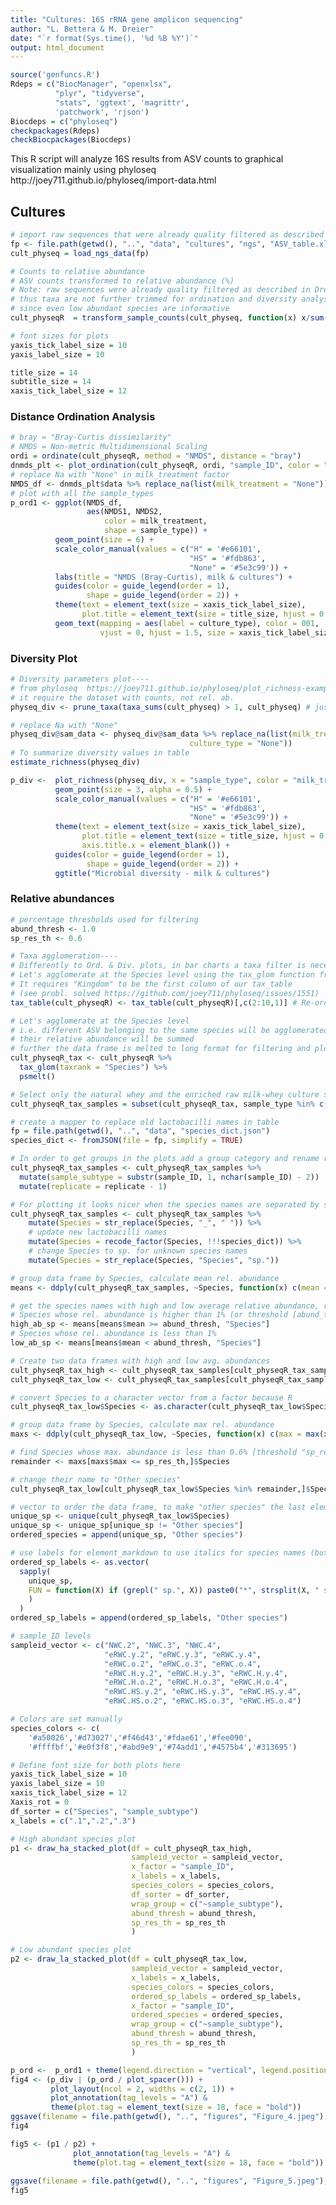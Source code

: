 ```yaml
---
title: "Cultures: 16S rRNA gene amplicon sequencing"
author: "L. Bettera & M. Dreier"
date: "`r format(Sys.time(), '%d %B %Y')`"
output: html_document
---
```



```r
source('genfuncs.R')
Rdeps = c("BiocManager", "openxlsx",
          "plyr", "tidyverse", 
          "stats", 'ggtext', 'magrittr',
          'patchwork', 'rjson')
Biocdeps = c("phyloseq")
checkpackages(Rdeps)
checkBiocpackages(Biocdeps)
```

This R script will analyze 16S results from ASV counts to graphical visualization
mainly using phyloseq http://joey711.github.io/phyloseq/import-data.html

## Cultures

```r
# import raw sequences that were already quality filtered as described in Dreier et al 2022
fp <- file.path(getwd(), "..", "data", "cultures", "ngs", "ASV_table.xlsx")
cult_physeq = load_ngs_data(fp)
```


```r
# Counts to relative abundance
# ASV counts transformed to relative abundance (%)
# Note: raw sequences were already quality filtered as described in Dreier et al 2022
# thus taxa are not further trimmed for ordination and diversity analysis
# since even low abundant species are informative
cult_physeqR  = transform_sample_counts(cult_physeq, function(x) x/sum(x)*100 )
```


```r
# font sizes for plots
yaxis_tick_label_size = 10
yaxis_label_size = 10

title_size = 14
subtitle_size = 14
xaxis_tick_label_size = 12
```


### Distance Ordination Analysis

```r
# bray = "Bray-Curtis dissimilarity"
# NMDS = Non-metric Multidimensional Scaling
ordi = ordinate(cult_physeqR, method = "NMDS", distance = "bray")
dnmds_plt <- plot_ordination(cult_physeqR, ordi, "sample_ID", color = "sample_type")
# replace Na with "None" in milk_treatment factor
NMDS_df <- dnmds_plt$data %>% replace_na(list(milk_treatment = "None"))
# plot with all the sample_types
p_ord1 <- ggplot(NMDS_df,
                 aes(NMDS1, NMDS2,
                     color = milk_treatment,
                     shape = sample_type)) +
          geom_point(size = 6) +
          scale_color_manual(values = c("H" = '#e66101',
                                        "HS" = '#fdb863',
                                        "None" = '#5e3c99')) +
          labs(title = "NMDS (Bray-Curtis), milk & cultures") +
          guides(color = guide_legend(order = 1), 
                 shape = guide_legend(order = 2)) +
          theme(text = element_text(size = xaxis_tick_label_size),
                plot.title = element_text(size = title_size, hjust = 0.5, )) +
          geom_text(mapping = aes(label = culture_type), color = 001,
                    vjust = 0, hjust = 1.5, size = xaxis_tick_label_size/2)
```
### Diversity Plot
```r
# Diversity parameters plot----
# from phyloseq  https://joey711.github.io/phyloseq/plot_richness-examples.html
# it require the dataset with counts, not rel. ab.
physeq_div <- prune_taxa(taxa_sums(cult_physeq) > 1, cult_physeq) # just in case the initial database should not have taxa with count=0

# replace Na with "None"
physeq_div@sam_data <- physeq_div@sam_data %>% replace_na(list(milk_treatment = "None",
                                        culture_type = "None"))
# To summarize diversity values in table
estimate_richness(physeq_div)

p_div <-  plot_richness(physeq_div, x = "sample_type", color = "milk_treatment", shape = "culture_type") +
          geom_point(size = 3, alpha = 0.5) +
          scale_color_manual(values = c("H" = '#e66101',
                                        "HS" = '#fdb863',
                                        "None" = '#5e3c99')) +
          theme(text = element_text(size = xaxis_tick_label_size),
                plot.title = element_text(size = title_size, hjust = 0.5 ),
                axis.title.x = element_blank()) +
          guides(color = guide_legend(order = 1), 
                 shape = guide_legend(order = 2)) +
          ggtitle("Microbial diversity - milk & cultures")
```

### Relative abundances

```r
# percentage thresholds used for filtering
abund_thresh <- 1.0
sp_res_th <- 0.6

# Taxa agglomeration----
# Differently to Ord. & Div. plots, in bar charts a taxa filter is necessary to show the most abundant species
# Let's agglomerate at the Species level using the tax_glom function from phyloseq
# It requires "Kingdom" to be the first column of our tax_table
# (see probl. solved https://github.com/joey711/phyloseq/issues/1551)
tax_table(cult_physeqR) <- tax_table(cult_physeqR)[,c(2:10,1)] # Re-order the columns

# Let's agglomerate at the Species level
# i.e. different ASV belonging to the same species will be agglomerated
# their relative abundance will be summed
# further the data frame is melted to long format for filtering and plotting
cult_physeqR_tax <- cult_physeqR %>%
  tax_glom(taxrank = "Species") %>%
  psmelt()

# Select only the natural whey and the enriched raw milk-whey culture samples 
cult_physeqR_tax_samples = subset(cult_physeqR_tax, sample_type %in% c("eRWC", "NWC"))

# create a mapper to replace old lactobacilli names in table
fp = file.path(getwd(), "..", "data", "species_dict.json")
species_dict <- fromJSON(file = fp, simplify = TRUE)

# In order to get groups in the plots add a group category and rename replicates
cult_physeqR_tax_samples <- cult_physeqR_tax_samples %>%
  mutate(sample_subtype = substr(sample_ID, 1, nchar(sample_ID) - 2))  %>%
  mutate(replicate = replicate - 1)

# For plotting it looks nicer when the species names are separated by spaces
cult_physeqR_tax_samples <- cult_physeqR_tax_samples %>%
    mutate(Species = str_replace(Species, "_", " ")) %>%
    # update new lactobacilli names
    mutate(Species = recode_factor(Species, !!!species_dict)) %>%
    # change Species to sp. for unknown species names
    mutate(Species = str_replace(Species, "Species", "sp."))

# group data frame by Species, calculate mean rel. abundance
means <- ddply(cult_physeqR_tax_samples, ~Species, function(x) c(mean = mean(x$Abundance)))

# get the species names with high and low average relative abundance, respectively
# Species whose rel. abundance is higher than 1% (or threshold [abund_thresh] defined above)
high_ab_sp <- means[means$mean >= abund_thresh, "Species"]
# Species whose rel. abundance is less than 1%
low_ab_sp <- means[means$mean < abund_thresh, "Species"]

# Create two data frames with high and low avg. abundances
cult_physeqR_tax_high <- cult_physeqR_tax_samples[cult_physeqR_tax_samples$Species %in% high_ab_sp,]
cult_physeqR_tax_low <- cult_physeqR_tax_samples[cult_physeqR_tax_samples$Species %in% low_ab_sp,]

# convert Species to a character vector from a factor because R
cult_physeqR_tax_low$Species <- as.character(cult_physeqR_tax_low$Species)

# group data frame by Species, calculate max rel. abundance
maxs <- ddply(cult_physeqR_tax_low, ~Species, function(x) c(max = max(x$Abundance)))

# find Species whose max. abundance is less than 0.6% [threshold "sp_res_th" defined above]
remainder <- maxs[maxs$max <= sp_res_th,]$Species

# change their name to "Other species"
cult_physeqR_tax_low[cult_physeqR_tax_low$Species %in% remainder,]$Species <- 'Other species'
```


```r
# vector to order the data frame, to make "other species" the last element of the legend in the low abundant species plot
unique_sp <- unique(cult_physeqR_tax_low$Species)
unique_sp <- unique_sp[unique_sp != "Other species"]
ordered_species = append(unique_sp, "Other species")

# use labels for element_markdown to use italics for species names (but not for "Other species")
ordered_sp_labels <- as.vector(
  sapply(
    unique_sp,
    FUN = function(X) if (grepl(" sp.", X)) paste0("*", strsplit(X, " sp."), "* sp.") else paste0("*", X, "*")
    )
  )
ordered_sp_labels = append(ordered_sp_labels, "Other species")

# sample_ID levels
sampleid_vector <- c("NWC.2", "NWC.3", "NWC.4",
                     "eRWC.y.2", "eRWC.y.3", "eRWC.y.4",
                     "eRWC.o.2", "eRWC.o.3", "eRWC.o.4",
                     "eRWC.H.y.2", "eRWC.H.y.3", "eRWC.H.y.4",
                     "eRWC.H.o.2", "eRWC.H.o.3", "eRWC.H.o.4",
                     "eRWC.HS.y.2", "eRWC.HS.y.3", "eRWC.HS.y.4",
                     "eRWC.HS.o.2", "eRWC.HS.o.3", "eRWC.HS.o.4")

# Colors are set manually
species_colors <- c(
    '#a50026','#d73027','#f46d43','#fdae61','#fee090',
    '#ffffbf','#e0f3f8','#abd9e9','#74add1','#4575b4','#313695')

# Define font size for both plots here
yaxis_tick_label_size = 10
yaxis_label_size = 10
xaxis_tick_label_size = 12
Xaxis_rot = 0
df_sorter = c("Species", "sample_subtype")
x_labels = c(".1",".2",".3")

# High abundant species plot
p1 <- draw_ha_stacked_plot(df = cult_physeqR_tax_high,
                           sampleid_vector = sampleid_vector,
                           x_factor = "sample_ID",
                           x_labels = x_labels,
                           species_colors = species_colors, 
                           df_sorter = df_sorter,
                           wrap_group = c("~sample_subtype"),
                           abund_thresh = abund_thresh,
                           sp_res_th = sp_res_th
                           )

# Low abundant species plot
p2 <- draw_la_stacked_plot(df = cult_physeqR_tax_low,
                           sampleid_vector = sampleid_vector,
                           x_labels = x_labels,
                           species_colors = species_colors,
                           ordered_sp_labels = ordered_sp_labels,
                           x_factor = "sample_ID",
                           ordered_species = ordered_species,
                           wrap_group = c("~sample_subtype"),
                           abund_thresh = abund_thresh,
                           sp_res_th = sp_res_th
                           )
```


```r
p_ord <-  p_ord1 + theme(legend.direction = "vertical", legend.position = "bottom", legend.box = "horizontal")
fig4 <- (p_div | (p_ord / plot_spacer())) +
         plot_layout(ncol = 2, widths = c(2, 1)) + 
         plot_annotation(tag_levels = "A") &
         theme(plot.tag = element_text(size = 18, face = "bold"))
ggsave(filename = file.path(getwd(), "..", "figures", "Figure_4.jpeg"), height = 10 , width = 10 * 2)
fig4
```


```r
fig5 <- (p1 / p2) + 
              plot_annotation(tag_levels = "A") &
              theme(plot.tag = element_text(size = 18, face = "bold"))
                  
ggsave(filename = file.path(getwd(), "..", "figures", "Figure_5.jpeg"), height = 10 , width = 10 * 1.2)
fig5
```
